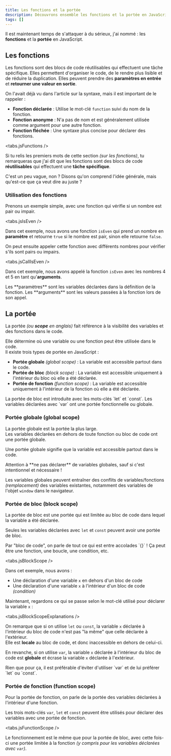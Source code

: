 ```yaml
---
title: Les fonctions et la portée
description: Découvrons ensemble les fonctions et la portée en JavaScript
tags: []
---
```



Il est maintenant temps de s'attaquer à du sérieux, j'ai nommé : les **fonctions** et la **portée** en JavaScript.

## Les fonctions

Les fonctions sont des blocs de code réutilisables qui effectuent une tâche spécifique. Elles permettent d'organiser le code, de le rendre plus lisible et de réduire la duplication.
Elles peuvent prendre des **paramètres en entrée** et **retourner une valeur en sortie**.

On l'avait déjà vu dans l'article sur la syntaxe, mais il est important de le rappeler :

- **Fonction déclarée** : Utilise le mot-clé `function` suivi du nom de la fonction.
- **Fonction anonyme** : N'a pas de nom et est généralement utilisée comme argument pour une autre fonction.
- **Fonction fléchée** : Une syntaxe plus concise pour déclarer des fonctions.

<tabs.jsFunctions />

Si tu relis les premiers mots de cette section _(sur les fonctions)_, tu remarqueras que j'ai dit que les fonctions sont des blocs de code **réutilisables** qui effectuent une **tâche spécifique**.

C'est un peu vague, non ?
Disons qu'on comprend l'idée générale, mais qu'est-ce que ça veut dire au juste ?

### Utilisation des fonctions

Prenons un exemple simple, avec une fonction qui vérifie si un nombre est pair ou impair.

<tabs.jsIsEven />

Dans cet exemple, nous avons une fonction `isEven` qui prend un nombre en **paramètre** et retourne `true` si le nombre est pair, sinon elle retourne `false`.

On peut ensuite appeler cette fonction avec différents nombres pour vérifier s'ils sont pairs ou impairs.

<tabs.jsCallIsEven />

Dans cet exemple, nous avons appelé la fonction `isEven` avec les nombres 4 et 5 en tant qu'**arguments**.

<Callout type="note" title="Paramètres et arguments">
  Les **paramètres** sont les variables déclarées dans la définition de la fonction.  
  Les **arguments** sont les valeurs passées à la fonction lors de son appel.
</Callout>

## La portée

La portée _(ou **scope** en anglais)_ fait référence à la visibilité des variables et des fonctions dans le code.

Elle détermine où une variable ou une fonction peut être utilisée dans le code.  
Il existe trois types de portée en JavaScript :

- **Portée globale** _(global scope)_ : La variable est accessible partout dans le code.
- **Portée de bloc** _(block scope)_ : La variable est accessible uniquement à l'intérieur du bloc où elle a été déclarée.
- **Portée de fonction** _(function scope)_ : La variable est accessible uniquement à l'intérieur de la fonction où elle a été déclarée.

<Callout type="note" title="Portée de bloc">
  La portée de bloc est introduite avec les mots-clés `let` et `const`.  
  Les variables déclarées avec `var` ont une portée fonctionnelle ou globale.
</Callout>

### Portée globale (global scope)

La portée globale est la portée la plus large.  
Les variables déclarées en dehors de toute fonction ou bloc de code ont une portée globale.

Une portée globale signifie que la variable est accessible partout dans le code.

<Callout type="warning" title="Déclaration de variable globale">
  Attention à **ne pas déclarer** de variables globales, sauf si c'est intentionnel et nécessaire !

  Les variables globales peuvent entraîner des conflits de variables/fonctions _(remplacement)_ des variables existantes, notamment des variables de l'objet `window` dans le navigateur.
</Callout>

### Portée de bloc (block scope)

La portée de bloc est une portée qui est limitée au bloc de code dans lequel la variable a été déclarée.

Seules les variables déclarées avec `let` et `const` peuvent avoir une portée de bloc.

<Callout type="question" title="Limité au bloc de code ?">
  Par "bloc de code", on parle de tout ce qui est entre accolades `{}` !  
  Ça peut être une fonction, une boucle, une condition, etc.
</Callout>

<tabs.jsBlockScope />

Dans cet exemple, nous avons :

- Une déclaration d'une variable `x` en dehors d'un bloc de code
- Une déclaration d'une variable `x` à l'intérieur d'un bloc de code _(condition)_

Maintenant, regardons ce qui se passe selon le mot-clé utilisé pour déclarer la variable `x` :

<tabs.jsBlockScopeExplanations />

On remarque que si on utilise `let` ou `const`, la variable `x` déclarée à l'intérieur du bloc de code n'est pas "la même" que celle déclarée à l'extérieur.  
Elle est **locale** au bloc de code, et donc inaccessible en dehors de celui-ci.

En revanche, si on utilise `var`, la variable `x` déclarée à l'intérieur du bloc de code est **globale** et écrase la variable `x` déclarée à l'extérieur.

<Callout type="warning" title="Utilisation de var">
  Rien que pour ça, il est préférable d'éviter d'utiliser `var` et de lui préférer `let` ou `const`.
</Callout>

### Portée de fonction (function scope)

Pour la portée de fonction, on parle de la portée des variables déclarées à l'intérieur d'une fonction.

Les trois mots-clés `var`, `let` et `const` peuvent être utilisés pour déclarer des variables avec une portée de fonction.

<tabs.jsFunctionScope />

Le fonctionnement est le même que pour la portée de bloc, avec cette fois-ci une portée limitée à la fonction _(y compris pour les variables déclarées avec `var`)_.